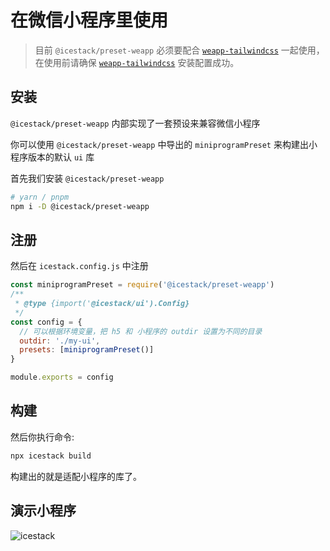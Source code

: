 # 在微信小程序里使用

> 目前 `@icestack/preset-weapp` 必须要配合 [`weapp-tailwindcss`](https://weapp-tw.icebreaker.top/) 一起使用，在使用前请确保 [`weapp-tailwindcss`](https://weapp-tw.icebreaker.top/) 安装配置成功。

## 安装

`@icestack/preset-weapp` 内部实现了一套预设来兼容微信小程序

你可以使用 `@icestack/preset-weapp` 中导出的 `miniprogramPreset` 来构建出小程序版本的默认 `ui` 库

首先我们安装 `@icestack/preset-weapp`

```sh
# yarn / pnpm
npm i -D @icestack/preset-weapp
```

## 注册

然后在 `icestack.config.js` 中注册

```js filename="icestack.config.js"
const miniprogramPreset = require('@icestack/preset-weapp')
/**
 * @type {import('@icestack/ui').Config}
 */
const config = {
  // 可以根据环境变量，把 h5 和 小程序的 outdir 设置为不同的目录
  outdir: './my-ui',
  presets: [miniprogramPreset()]
}

module.exports = config
```

## 构建

然后你执行命令:

```bash
npx icestack build
```

构建出的就是适配小程序的库了。

## 演示小程序

![icestack](/mp.jpg)
